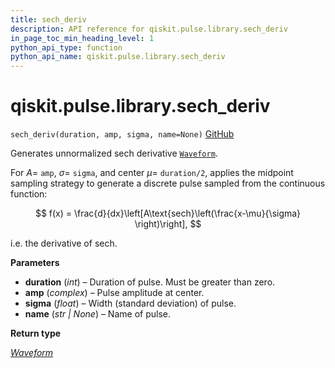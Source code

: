 ```yaml
---
title: sech_deriv
description: API reference for qiskit.pulse.library.sech_deriv
in_page_toc_min_heading_level: 1
python_api_type: function
python_api_name: qiskit.pulse.library.sech_deriv
---
```


<span id="qiskit-pulse-library-sech-deriv" />

# qiskit.pulse.library.sech\_deriv

<span id="qiskit.pulse.library.sech_deriv" />

`sech_deriv(duration, amp, sigma, name=None)` [GitHub](https://github.com/qiskit/qiskit/tree/stable/0.24/qiskit/pulse/library/discrete.py "view source code")

Generates unnormalized sech derivative [`Waveform`](qiskit.pulse.library.Waveform "qiskit.pulse.library.Waveform").

For $A=$ `amp`, $\sigma=$ `sigma`, and center $\mu=$ `duration/2`, applies the midpoint sampling strategy to generate a discrete pulse sampled from the continuous function:

$$
f(x) = \frac{d}{dx}\left[A\text{sech}\left(\frac{x-\mu}{\sigma} \right)\right],
$$

i.e. the derivative of $\text{sech}$.

**Parameters**

*   **duration** (*int*) – Duration of pulse. Must be greater than zero.
*   **amp** (*complex*) – Pulse amplitude at center.
*   **sigma** (*float*) – Width (standard deviation) of pulse.
*   **name** (*str | None*) – Name of pulse.

**Return type**

[*Waveform*](qiskit.pulse.library.Waveform "qiskit.pulse.library.waveform.Waveform")

